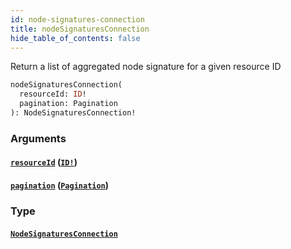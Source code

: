 ```yaml
---
id: node-signatures-connection
title: nodeSignaturesConnection
hide_table_of_contents: false
---
```



Return a list of aggregated node signature for a given resource ID

```graphql
nodeSignaturesConnection(
  resourceId: ID!
  pagination: Pagination
): NodeSignaturesConnection!
```


### Arguments

#### [`resourceId`](#) ([`ID!`](/docs/testnet/graphql/scalars/id))




#### [`pagination`](#) ([`Pagination`](/docs/testnet/graphql/inputs/pagination))




### Type

#### [`NodeSignaturesConnection`](/docs/testnet/graphql/objects/node-signatures-connection)






